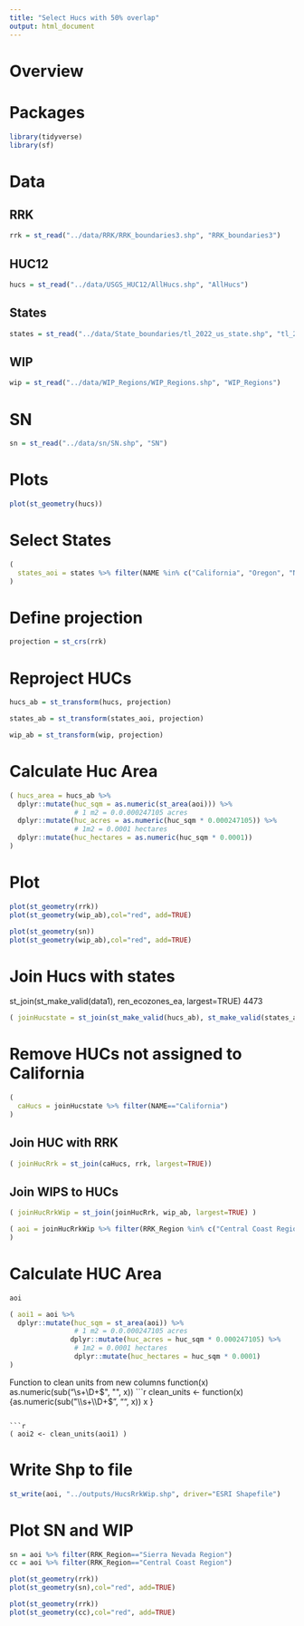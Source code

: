 ```yaml
---
title: "Select Hucs with 50% overlap"
output: html_document
---
```


# Overview

# Packages
```r
library(tidyverse)
library(sf)
```

# Data
## RRK
```r
rrk = st_read("../data/RRK/RRK_boundaries3.shp", "RRK_boundaries3")
```

## HUC12
```r
hucs = st_read("../data/USGS_HUC12/AllHucs.shp", "AllHucs")
```


## States
```r
states = st_read("../data/State_boundaries/tl_2022_us_state.shp", "tl_2022_us_state")
```

## WIP
```r
wip = st_read("../data/WIP_Regions/WIP_Regions.shp", "WIP_Regions")
```
# SN
```r
sn = st_read("../data/sn/SN.shp", "SN")
```
# Plots
```r
plot(st_geometry(hucs))
```

# Select States
```r
(
  states_aoi = states %>% filter(NAME %in% c("California", "Oregon", "Nevada", "Arizona"))
)
```

# Define projection
```r
projection = st_crs(rrk)
```

# Reproject HUCs
```r
hucs_ab = st_transform(hucs, projection)
```

```r
states_ab = st_transform(states_aoi, projection)
```

```r
wip_ab = st_transform(wip, projection)
```

# Calculate Huc Area
```r
( hucs_area = hucs_ab %>% 
  dplyr::mutate(huc_sqm = as.numeric(st_area(aoi))) %>%
                # 1 m2 = 0.0.000247105 acres
  dplyr::mutate(huc_acres = as.numeric(huc_sqm * 0.000247105)) %>%
                # 1m2 = 0.0001 hectares
  dplyr::mutate(huc_hectares = as.numeric(huc_sqm * 0.0001))
)
```

# Plot
```r
plot(st_geometry(rrk))
plot(st_geometry(wip_ab),col="red", add=TRUE)
```

```r
plot(st_geometry(sn))
plot(st_geometry(wip_ab),col="red", add=TRUE)
```

# Join Hucs with states
st_join(st_make_valid(data1), ren_ecozones_ea, largest=TRUE) 4473
```r
( joinHucstate = st_join(st_make_valid(hucs_ab), st_make_valid(states_ab), largest=TRUE))
```
# Remove HUCs not assigned to California
```r
(
  caHucs = joinHucstate %>% filter(NAME=="California")
)
```

## Join HUC with RRK
```r
( joinHucRrk = st_join(caHucs, rrk, largest=TRUE))
```

## Join WIPS to HUCs
```r
( joinHucRrkWip = st_join(joinHucRrk, wip_ab, largest=TRUE) )
```


```r
( aoi = joinHucRrkWip %>% filter(RRK_Region %in% c("Central Coast Region", "North Coast Region", "South Coast Region", "Sierra Nevada Region"))
)
```

# Calculate HUC Area
```r
aoi
```
```r
( aoi1 = aoi %>% 
  dplyr::mutate(huc_sqm = st_area(aoi)) %>%
                # 1 m2 = 0.0.000247105 acres
               dplyr::mutate(huc_acres = huc_sqm * 0.000247105) %>%
                # 1m2 = 0.0001 hectares
                dplyr::mutate(huc_hectares = huc_sqm * 0.0001)
)
```
Function to clean units from new columns
function(x) as.numeric(sub("\\s+\\D+$", "", x))
```r
clean_units <- function(x){as.numeric(sub("\\s+\\D+$", "", x))
  x
}
```

```r
( aoi2 <- clean_units(aoi1) )

```


# Write Shp to file
```r
st_write(aoi, "../outputs/HucsRrkWip.shp", driver="ESRI Shapefile")
```




# Plot SN and WIP
```r
sn = aoi %>% filter(RRK_Region=="Sierra Nevada Region")
cc = aoi %>% filter(RRK_Region=="Central Coast Region")
```

```r
plot(st_geometry(rrk))
plot(st_geometry(sn),col="red", add=TRUE)
```

```r
plot(st_geometry(rrk))
plot(st_geometry(cc),col="red", add=TRUE)
```